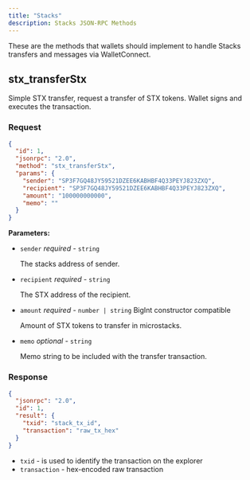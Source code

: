 ```yaml
---
title: "Stacks"
description: Stacks JSON-RPC Methods
---
```


These are the methods that wallets should implement to handle Stacks transfers and messages via WalletConnect.


## stx_transferStx

Simple STX transfer, request a transfer of STX tokens. Wallet signs and executes the transaction.

### Request

```json
{
  "id": 1,
  "jsonrpc": "2.0",
  "method": "stx_transferStx",
  "params": {
    "sender": "SP3F7GQ48JY59521DZEE6KABHBF4Q33PEYJ823ZXQ",
    "recipient": "SP3F7GQ48JY59521DZEE6KABHBF4Q33PEYJ823ZXQ",
    "amount": "100000000000",
    "memo": ""
  }
}
```

**Parameters:**

- `sender` *required* - `string`
  
  The stacks address of sender.

- `recipient` *required* - `string`
  
  The STX address of the recipient.

- `amount` *required* - `number | string` BigInt constructor compatible
  
  Amount of STX tokens to transfer in microstacks.

- `memo` *optional* - `string`
  
  Memo string to be included with the transfer transaction.

### Response

```json
{
  "jsonrpc": "2.0",
  "id": 1,
  "result": {
    "txid": "stack_tx_id",
    "transaction": "raw_tx_hex"
  }
}
```

- `txid` - is used to identify the transaction on the explorer
- `transaction` - hex-encoded raw transaction
